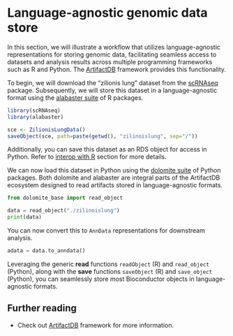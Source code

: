 # Language-agnostic genomic data store

In this section, we will illustrate a workflow that utilizes language-agnostic representations for storing genomic data, facilitating seamless access to datasets and analysis results across multiple programming frameworks such as R and Python. The [ArtifactDB](https://github.com/artifactdb) framework provides this functionality.

To begin, we will download the "zilionis lung" dataset from the [scRNAseq](https://bioconductor.org/packages/release/data/experiment/html/scRNAseq.html) package. Subsequently, we will store this dataset in a language-agnostic format using the [alabaster suite](https://github.com/ArtifactDB/alabaster.base) of R packages.

```r
library(scRNAseq)
library(alabaster)

sce <- ZilionisLungData()
saveObject(sce, path=paste(getwd(), "zilinoislung", sep="/"))
```

:::{.callout-note}
Additionally, you can save this dataset as an RDS object for access in Python. Refer to [interop with R](./interop.qmd) section for more details.
:::

We can now load this dataset in Python using the [dolomite suite](https://github.com/ArtifactDB/dolomite-base) of Python packages. Both dolomite and alabaster are integral parts of the ArtifactDB ecosystem designed to read artifacts stored in language-agnostic formats.

```python
from dolomite_base import read_object

data = read_object("./zilinoislung")
print(data)
```

You can now convert this to `AnnData` representations for downstream analysis.

```python
adata = data.to_anndata()
```

:::{.callout-important}
Leveraging the generic **read** functions `readObject` (R) and `read_object` (Python), along with the **save** functions `saveObject` (R) and `save_object` (Python), you can seamlessly store most Bioconductor objects in language-agnostic formats.
:::

## Further reading

- Check out [ArtifactDB](https://github.com/artifactdb) framework for more information.
